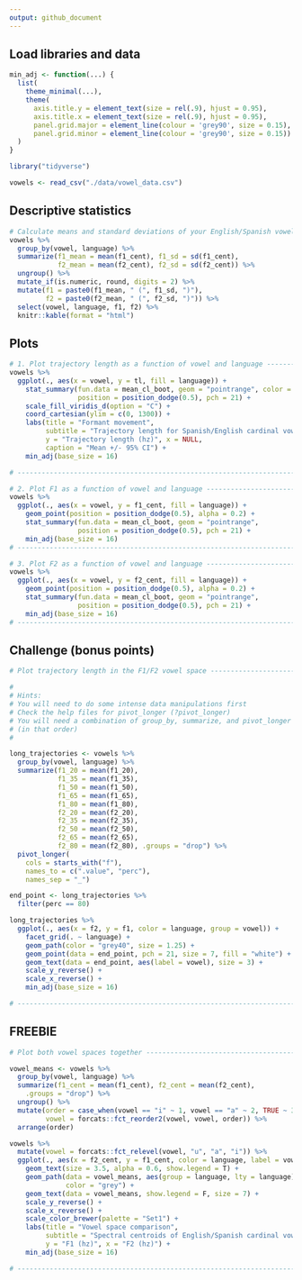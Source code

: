 ```yaml
---
output: github_document
---
```


## Load libraries and data

```r
min_adj <- function(...) {
  list(
    theme_minimal(...),
    theme(
      axis.title.y = element_text(size = rel(.9), hjust = 0.95),
      axis.title.x = element_text(size = rel(.9), hjust = 0.95),
      panel.grid.major = element_line(colour = 'grey90', size = 0.15),
      panel.grid.minor = element_line(colour = 'grey90', size = 0.15))
  )
}
```

```r
library("tidyverse")
```

```r
vowels <- read_csv("./data/vowel_data.csv")
```



## Descriptive statistics

```r
# Calculate means and standard deviations of your English/Spanish vowels ------
vowels %>% 
  group_by(vowel, language) %>% 
  summarize(f1_mean = mean(f1_cent), f1_sd = sd(f1_cent),
            f2_mean = mean(f2_cent), f2_sd = sd(f2_cent)) %>% 
  ungroup() %>% 
  mutate_if(is.numeric, round, digits = 2) %>% 
  mutate(f1 = paste0(f1_mean, " (", f1_sd, ")"), 
         f2 = paste0(f2_mean, " (", f2_sd, ")")) %>% 
  select(vowel, language, f1, f2) %>% 
  knitr::kable(format = "html")
```


## Plots

```r
# 1. Plot trajectory length as a function of vowel and language ---------------
vowels %>% 
  ggplot(., aes(x = vowel, y = tl, fill = language)) + 
    stat_summary(fun.data = mean_cl_boot, geom = "pointrange", color = "grey40", 
                 position = position_dodge(0.5), pch = 21) + 
    scale_fill_viridis_d(option = "C") + 
    coord_cartesian(ylim = c(0, 1300)) + 
    labs(title = "Formant movement", 
         subtitle = "Trajectory length for Spanish/English cardinal vowels", 
         y = "Trajectory length (hz)", x = NULL, 
         caption = "Mean +/- 95% CI") + 
    min_adj(base_size = 16)

# -----------------------------------------------------------------------------
```





```r
# 2. Plot F1 as a function of vowel and language ------------------------------
vowels %>% 
  ggplot(., aes(x = vowel, y = f1_cent, fill = language)) + 
    geom_point(position = position_dodge(0.5), alpha = 0.2) + 
    stat_summary(fun.data = mean_cl_boot, geom = "pointrange", 
                 position = position_dodge(0.5), pch = 21) + 
    min_adj(base_size = 16)
# -----------------------------------------------------------------------------
```





```r
# 3. Plot F2 as a function of vowel and language ------------------------------
vowels %>% 
  ggplot(., aes(x = vowel, y = f2_cent, fill = language)) + 
    geom_point(position = position_dodge(0.5), alpha = 0.2) + 
    stat_summary(fun.data = mean_cl_boot, geom = "pointrange", 
                 position = position_dodge(0.5), pch = 21) + 
    min_adj(base_size = 16)
# -----------------------------------------------------------------------------
```







## Challenge (bonus points)

```r
# Plot trajectory length in the F1/F2 vowel space -----------------------------

#
# Hints: 
# You will need to do some intense data manipulations first
# Check the help files for pivot_longer (?pivot_longer)
# You will need a combination of group_by, summarize, and pivot_longer 
# (in that order)
#

long_trajectories <- vowels %>% 
  group_by(vowel, language) %>% 
  summarize(f1_20 = mean(f1_20), 
            f1_35 = mean(f1_35), 
            f1_50 = mean(f1_50), 
            f1_65 = mean(f1_65), 
            f1_80 = mean(f1_80), 
            f2_20 = mean(f2_20), 
            f2_35 = mean(f2_35), 
            f2_50 = mean(f2_50), 
            f2_65 = mean(f2_65), 
            f2_80 = mean(f2_80), .groups = "drop") %>% 
  pivot_longer(
    cols = starts_with("f"), 
    names_to = c(".value", "perc"), 
    names_sep = "_")

end_point <- long_trajectories %>% 
  filter(perc == 80)

long_trajectories %>% 
  ggplot(., aes(x = f2, y = f1, color = language, group = vowel)) + 
    facet_grid(. ~ language) + 
    geom_path(color = "grey40", size = 1.25) + 
    geom_point(data = end_point, pch = 21, size = 7, fill = "white") + 
    geom_text(data = end_point, aes(label = vowel), size = 3) + 
    scale_y_reverse() + 
    scale_x_reverse() + 
    min_adj(base_size = 16)

# -----------------------------------------------------------------------------
```




## FREEBIE

```r
# Plot both vowel spaces together ---------------------------------------------

vowel_means <- vowels %>% 
  group_by(vowel, language) %>% 
  summarize(f1_cent = mean(f1_cent), f2_cent = mean(f2_cent), 
    .groups = "drop") %>% 
  ungroup() %>% 
  mutate(order = case_when(vowel == "i" ~ 1, vowel == "a" ~ 2, TRUE ~ 3), 
         vowel = forcats::fct_reorder2(vowel, vowel, order)) %>% 
  arrange(order)

vowels %>% 
  mutate(vowel = forcats::fct_relevel(vowel, "u", "a", "i")) %>% 
  ggplot(., aes(x = f2_cent, y = f1_cent, color = language, label = vowel)) +
    geom_text(size = 3.5, alpha = 0.6, show.legend = T) + 
    geom_path(data = vowel_means, aes(group = language, lty = language), 
              color = "grey") + 
    geom_text(data = vowel_means, show.legend = F, size = 7) + 
    scale_y_reverse() + 
    scale_x_reverse() + 
    scale_color_brewer(palette = "Set1") + 
    labs(title = "Vowel space comparison", 
         subtitle = "Spectral centroids of English/Spanish cardinal vowels", 
         y = "F1 (hz)", x = "F2 (hz)") + 
    min_adj(base_size = 16)

# -----------------------------------------------------------------------------
```
